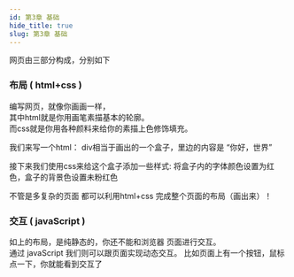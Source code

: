 ```yaml
---
id: 第3章 基础
hide_title: true
slug: 第3章 基础
---
```




网页由三部分构成，分别如下

### 布局 ( html+css )
编写网页，就像你画画一样，   
其中html就是你用画笔素描基本的轮廓。   
而css就是你用各种颜料来给你的素描上色修饰填充。   


我们来写一个html： div相当于画出的一个盒子，里边的内容是 “你好，世界”
<CodeSandbox file="3-1"/>


接下来我们使用css来给这个盒子添加一些样式: 将盒子内的字体颜色设置为红色，盒子的背景色设置未粉红色
<CodeSandbox file="3-2"/>

不管是多复杂的页面 都可以利用html+css 完成整个页面的布局（画出来）！

### 交互 ( javaScript )
如上的布局，是纯静态的，你还不能和浏览器 页面进行交互。    
通过 javaScript 我们则可以跟页面实现动态交互。
比如页面上有一个按钮，鼠标点一下，你就能看到交互了
<CodeSandbox file="3-3"/>